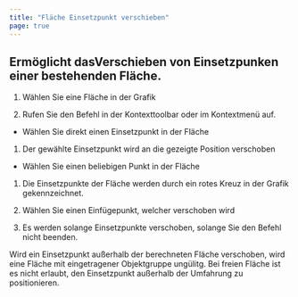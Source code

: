 ```yaml
---
title: "Fläche Einsetzpunkt verschieben"
page: true
---
```

## Erm&#246;glicht dasVerschieben von Einsetzpunken einer bestehenden Fl&#228;che.

1. W&#228;hlen Sie eine Fl&#228;che in der Grafik

2. Rufen Sie den Befehl in der Kontexttoolbar oder im Kontextmen&#252; auf.

- W&#228;hlen Sie direkt einen Einsetzpunkt in der Fl&#228;che

1. Der gew&#228;hlte Einsetzpunkt wird an die gezeigte Position verschoben



- W&#228;hlen Sie einen beliebigen Punkt in der Fl&#228;che

1. Die Einsetzpunkte der Fl&#228;che werden durch ein rotes Kreuz in der Grafik gekennzeichnet.

2. W&#228;hlen Sie einen Einf&#252;gepunkt, welcher verschoben wird





3. Es werden solange Einsetzpunkte verschoben, solange Sie den Befehl nicht beenden.



<Success>
Wird ein Einsetzpunkt au&#223;erhalb der berechneten Fl&#228;che verschoben, wird eine Fl&#228;che mit eingetragener Objektgruppe ung&#252;litg. Bei freien Fl&#228;che ist es nicht erlaubt, den Einsetzpunkt au&#223;erhalb der Umfahrung zu positionieren.
</Success>
